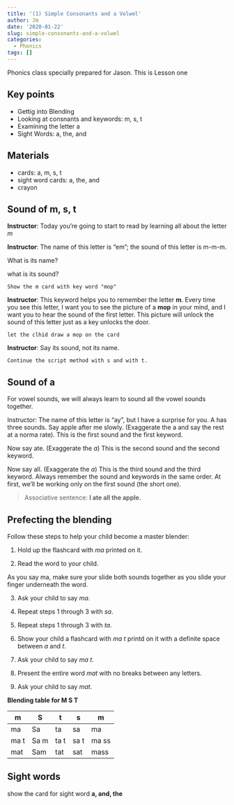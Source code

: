 ```yaml
---
title: '(1) Simple Consonants and a Volwel'
author: Jm
date: '2020-01-22'
slug: simple-consonants-and-a-volwel
categories:
  - Phonics
tags: []
---
```



Phonics class specially prepared for Jason. This is Lesson one <!--more-->

## Key points 
* Gettig into Blending
* Looking at consnants and keywords: m, s, t
* Examining the letter a 
* Sight Words: a, the, and 

## Materials 
* cards: a, m, s, t 
* sight word cards: a, the, and
* crayon

## Sound of m, s, t  
**Instructor**: Today you're going to start to read by learning all about the letter *m*

**Instructor**: The name of this letter is "em"; the sound of this letter is m-m-m. 

What is its name?
            
what is its sound?
            
`Show the m card with key word "mop"`

**Instructor**: This keyword helps you to remember the letter **m**. Every time you see this letter, I want you to see the picture of a **mop** in your mind, and I want you to hear the sound of the first letter. This picture will unlock the sound of this letter just as a key unlocks the door.  

`let the clhid draw a mop on the card`

**Instructor**: Say its sound, not its name.

`Continue the script method with s and with t.` 

## Sound of a 
For vowel sounds, we will always learn to sound all the vowel sounds together. 

Instructor: The name of this letter is "ay", but I have a surprise for you. A has three sounds. Say apple after me slowly. (Exaggerate the a and say the rest at a norma rate). This is the first sound and the first keyword. 

Now say ate. (Exaggerate the *a*) This is the second sound and the second keyword. 

Now say all. (Exaggerate the *a*) This is the third sound and the third keyword. Always remember the sound and keywords in the same order. At first, we'll be working only on the first sound (the short one).

> Associative sentence: **I ate all the apple.**

## Prefecting the blending 

Follow these steps to help your child become a master blender:

1. Hold up the flashcard with *ma* printed on it. 

2. Read the word to your child. 

As you say ma, make sure your slide both sounds together as you slide your finger underneath the word. 

3. Ask your child to say *ma*.

4. Repeat steps 1 through 3 with *sa*.

5. Repeat steps 1 through 3 with *ta*.

6. Show your child a flashcard with *ma* *t* printd on it with a definite space between *a* and *t*. 

7. Ask your child to say *ma* *t*.

8. Present the entire word *mat* with no breaks between any letters. 

9. Ask your child to say *mat*.

**Blending table for M S T **

 m  | S  |  t |  s | m
----|----|----|----|---
ma  |Sa  |ta  |sa  |ma
ma t|Sa m|ta t|sa t|ma ss
mat |Sam |tat |sat |mass

## Sight words

show the card for sight word **a, and, the**



